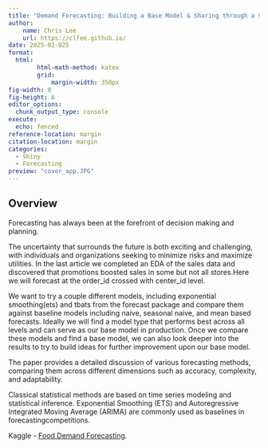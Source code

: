 ```yaml
---
title: "Demand Forecasting: Building a Base Model & Sharing through a Shiny App"
author:
    name: Chris Lee
    url: https://clfee.github.io/
date: 2025-02-025
format: 
  html:
        html-math-method: katex
        grid: 
            margin-width: 350px
fig-width: 8
fig-height: 6
editor_options: 
  chunk_output_type: console
execute: 
  echo: fenced
reference-location: margin
citation-location: margin
categories:
  - Shiny
  - Forecasting
preview: "cover_app.JPG"
---
```


## Overview

Forecasting has always been at the forefront of decision making and planning.

The uncertainty that surrounds the future is both exciting and challenging, with individuals and organizations seeking to minimize risks and maximize utilities. In the last article we completed an EDA of the sales data and discovered that promotions boosted sales in some but not all stores.Here we will forecast at the order_id crossed with center_id level.

We want to try a couple different models, including exponential smoothing(ets) and tbats from the forecast package and compare them against baseline models including naive, seasonal naive, and mean based forecasts. Ideally we will find a model type that performs best across all levels and can serve as our base model in production. Once we compare these models and find a base model, we can also look deeper into the results to try to build ideas for further improvement upon our base model.

The paper provides a detailed discussion of various forecasting methods, comparing them across different dimensions such as accuracy, complexity, and adaptability.

Classical statistical methods are based on time series modeling and statistical inference. Exponential Smoothing (ETS) and Autoregressive Integrated Moving Average (ARIMA) are commonly used as baselines in forecastingcompetitions.

Kaggle - [Food Demand Forecasting](https://www.kaggle.com/code/anoopashware/food-demand-forecasting-predict-orders).

